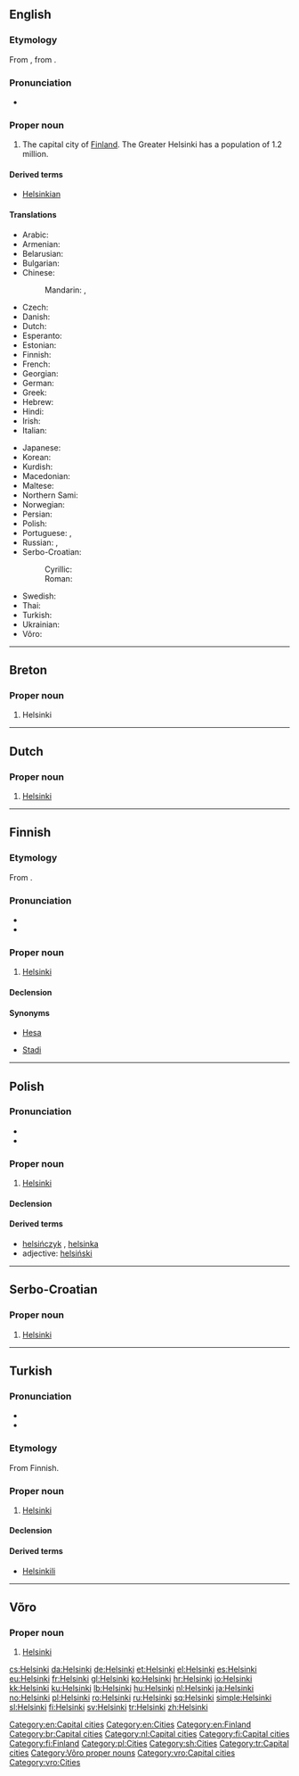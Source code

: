 {{also|Helsinkî|Ħelsinki}}
==English==
{{wikipedia}}

===Etymology===
From {{etyl|fi}} {{term|Helsinki|lang=fi}}, from {{etyl|sv}} {{term|Helsingfors|lang=sv}}.

===Pronunciation===
* {{IPA|/hɛlˈsɪŋk.i/}}

===Proper noun===
{{en-proper noun}}

# The capital city of [[Finland]]. The Greater Helsinki has a population of 1.2 million.

====Derived terms====
* [[Helsinkian]]

====Translations====
{{trans-top|the capital city of Finland}}
* Arabic: {{t-|ar|هلسنكي|m|tr=hilsínki}}
* Armenian: {{t-|hy|Հելսինկի|tr=Helsinki}}
* Belarusian: {{t-|be|Хельсінкі|m|tr=Xél’sinki}}
* Bulgarian: {{t-|bg|Хелзинки|m|tr=Xélzinki}}
* Chinese:
*: Mandarin: {{t-|cmn|赫爾辛基|sc=Hani}}, {{t-|cmn|赫尔辛基|tr=Hè'ěrxīnjī|sc=Hani}}
* Czech: {{t+|cs|Helsinky|f|p}}
* Danish: {{t+|da|Helsinki}}
* Dutch: {{t+|nl|Helsinki}}
* Esperanto: {{t-|eo|Helsinko}}
* Estonian: {{t+|et|Helsingi}}
* Finnish: {{t+|fi|Helsinki}}
* French: {{t+|fr|Helsinki|m}}
* Georgian: {{t-|ka|ჰელსინკი|tr=helsinki|sc=Geor}}
* German: {{t+|de|Helsinki|n}}
* Greek: {{t+|el|Ελσίνκι|n|tr=Elsínki}}
* Hebrew: {{t-|he|הלסינקי}}
* Hindi: {{t-|hi|हेलसिंकी|tr=hēlsiṅkī}}
* Irish: {{t-|ga|Heilsincí|f}}
* Italian: {{t-|it|Helsinki|f}}
{{trans-mid}}
* Japanese: {{t-|ja|ヘルシンキ|tr=Herushinki}}
* Korean: {{t+|ko|헬싱키|tr=Helsingki}}
* Kurdish: {{t+|ku|Helsinkî|f}}
* Macedonian: {{t-|mk|Хелсинки|m|tr=Hélsinki}}
* Maltese: {{t-|mt|Ħelsinki}}
* Northern Sami: {{tø|se|Helsset}}
* Norwegian: {{t+|no|Helsingfors}}
* Persian: {{t-|fa|هلسینکی}}
* Polish: {{t+|pl|Helsinki|p}}
* Portuguese: {{t-|pt|Helsínquia|f}} {{qualifier|Portugal}}, {{t-|pt|Helsinque|f}} {{qualifier|Brazil}}
* Russian: {{t-|ru|Хельсинки|m|tr=Xél’sinki}} {{indeclinable}},  {{qualifier|obsolete}} {{t-|ru|Гельсингфорс|m|tr=Gel'singfórs}}
* Serbo-Croatian:
*: Cyrillic: {{t-|sh|Хелсинки|m|sc=Cyrl}}
*: Roman: {{t-|sh|Helsinki|m}}
* Swedish: {{t+|sv|Helsingfors}}
* Thai: {{t-|th|เฮลซิงกิ|tr=haynsinggì}}
* Turkish: {{t+|tr|Helsinki}}
* Ukrainian: {{t-|uk|Гельсiнкi|m|tr=Hél’sinki}}
* Võro: {{tø|vro|Helsinki}}
{{trans-bottom}}

[[Category:en:Capital cities]]
[[Category:en:Cities]]
[[Category:en:Finland]]

----

==Breton==
{{wikipedia|lang=br}}

===Proper noun===
{{head|br|proper noun|sort=helsinki}}

# Helsinki

[[Category:br:Capital cities]]

----

==Dutch==
{{wikipedia|lang=nl}}

===Proper noun===
{{head|nl|proper noun}}

# [[#English|Helsinki]]

[[Category:nl:Capital cities]]

----

==Finnish==
{{wikipedia|lang=fi}}

===Etymology===
From {{etyl|sv|fi}} {{term|Helsingfors|lang=sv}}.

===Pronunciation===
* {{IPA|lang=fi|[ˈhe̞l.siŋ.k̟i]}}
* {{hyphenation|hel|sin|ki}}

===Proper noun===
{{fi-proper noun}}

# [[#English|Helsinki]]

====Declension====
{{fi-decl-tuoli|Helsi|nk|ng|ä|nopl=1}}

====Synonyms====
* {{qualifier|colloquial}} [[Hesa]]
* {{qualifier|slang}} [[Stadi]]

[[Category:fi:Capital cities]]
[[Category:fi:Finland]]

----

==Polish==

===Pronunciation===
* {{IPA|/xɛlˈs̪in̪ci/|lang=pl}}
* {{audio|Pl-Helsinki.ogg|audio}}

===Proper noun===
{{head|pl|proper noun|g=p}} {{plurale tantum|lang=pl}} 

# [[#English|Helsinki]]

====Declension====
{{pl-decl-noun-pl
|Helsinki
|Helsinek
|Helsinkom
|Helsinki
|Helsinkami
|Helsinkach
|Helsinki
}}

====Derived terms====
* [[helsińczyk]] {{m}}, [[helsinka]] {{f}}
* adjective: [[helsiński]]

[[Category:pl:Cities]]

----

==Serbo-Croatian==

===Proper noun===
{{sh-proper noun|g=m|r|Хелсинки}}

# [[#English|Helsinki]]

[[Category:sh:Cities]]

----

==Turkish==

===Pronunciation===
* {{IPA|[helˈsinci]|lang=tr}}
* {{hyphenation|hel|sin|ki}}

===Etymology===
From Finnish.

===Proper noun===
{{head|tr|proper noun}}

# [[#English|Helsinki]]

====Declension====
{{tr-prop-v-ei}}
{{tr-poss-prop-v-ei}}

====Derived terms====
* [[Helsinkili]]

[[Category:tr:Capital cities]]

----

==Võro==

===Proper noun===
{{head|vro|proper noun}}

# [[#English|Helsinki]]

[[Category:Võro proper nouns]]
[[Category:vro:Capital cities]]
[[Category:vro:Cities]]

[[cs:Helsinki]]
[[da:Helsinki]]
[[de:Helsinki]]
[[et:Helsinki]]
[[el:Helsinki]]
[[es:Helsinki]]
[[eu:Helsinki]]
[[fr:Helsinki]]
[[gl:Helsinki]]
[[ko:Helsinki]]
[[hr:Helsinki]]
[[io:Helsinki]]
[[kk:Helsinki]]
[[ku:Helsinki]]
[[lb:Helsinki]]
[[hu:Helsinki]]
[[nl:Helsinki]]
[[ja:Helsinki]]
[[no:Helsinki]]
[[pl:Helsinki]]
[[ro:Helsinki]]
[[ru:Helsinki]]
[[sq:Helsinki]]
[[simple:Helsinki]]
[[sl:Helsinki]]
[[fi:Helsinki]]
[[sv:Helsinki]]
[[tr:Helsinki]]
[[zh:Helsinki]]